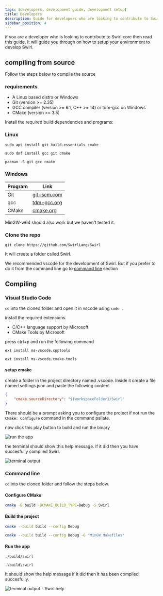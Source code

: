 ```yaml
---
tags: [developers, development guide, development setup]
title: Developers
description: Guide for developers who are looking to contribute to Swirl
sidebar_position: 4
---
```



if you are a developer who is looking to contribute to Swirl core then read this guide. It will guide you through on how to setup your environment to develop Swirl.

## compiling from source
Follow the steps below to compile the source

### requirements

-   A Linux based distro or Windows
-   Git (version >= 2.35)
-   GCC compiler (version >= 6.1, C++ >= 14) or tdm-gcc on Windows
-   CMake (version >= 3.5)

Install the required build dependencies and programs:

### Linux

<Tabs>
<TabItem value="ubuntu" label="Ubuntu">

```shell
sudo apt install git build-essentials cmake
```

</TabItem>
<TabItem value="fedora" label="Fedora">

```shell
sudo dnf install gcc git cmake
```

</TabItem>
<TabItem value="arch" label="Arch">

```shell
pacman -S git gcc cmake
```

</TabItem>
</Tabs>

### Windows
| Program      | Link      |
|--------------|-----------|
| Git | [git-scm.com](http://git-scm.com/download/win)      |
| gcc      | [tdm-gcc.org](https://jmeubank.github.io/tdm-gcc)|
|CMake|[cmake.org](https://cmake.org/download/#latest)|
MinGW-w64 should also work but we haven't tested it.

### Clone the repo

```shell
git clone https://github.com/SwirlLang/Swirl
```

It will create a folder called Swirl.

We recommended vscode for the development of Swirl. But if you prefer to do it from the command line go to [command line](#command-line) section

## Compiling

### Visual Studio Code
`cd` into the cloned folder and open it in vscode using `code .`

install the required extensions.
-   C/C++ language support by Microsoft
-   CMake Tools by Microsoft

press ctrl+p and run the following command
```
ext install ms-vscode.cpptools
```
```
ext install ms-vscode.cmake-tools
```

#### setup cmake
create a folder in the project directory named .vscode. Inside it create a file named settings.json and paste the following content

```json
{
    "cmake.sourceDirectory": "${workspaceFolder}/Swirl"
}
```

There should be a prompt asking you to configure the project if not run the `CMake: Configure` command in the command pallate.

now click this play button to build and run the binary

![run the app](/img/run-button.png)

the terminal should show this help message. If it did then you have succesfully compiled Swirl.

![terminal output](/img/terminal-output.png)

### Command line

`cd` into the cloned folder and follow the steps below.

#### Configure CMake
```bash
cmake -B build -DCMAKE_BUILD_TYPE=Debug -S Swirl
```

#### Build the project
<Tabs groupId="os">
<TabItem value="linux" label="Linux">

```bash
cmake --build build --config Debug
```

</TabItem>
<TabItem value="windows" label="Windows">

```bash
cmake --build build --config Debug -G "MinGW Makefiles"
```

</TabItem>
</Tabs>

#### Run the app
<Tabs groupId="os">
<TabItem value="linux" label="Linux">

```shell
./build/swirl
```

</TabItem>
<TabItem value="windows" label="Windows">

```shell
.\build\swirl
```

</TabItem>
</Tabs>


It should show the help message if it did then it has been compiled succesfully.

![terminal output - Swirl help](/img/terminal-output.png)
